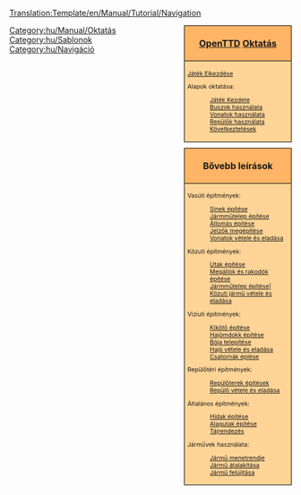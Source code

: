 <noinclude>[[Translation:Template/en/Manual/Tutorial/Navigation]]</noinclude><!--
NOTE:
Aqueducts should go under 'bridges' (with a link from building locks and canals), as aqueducts are in fact bridges but then for ships.

Possible future tutorials not already in list:
- Multistations
--><noinclude></noinclude><div style="float:right; padding-left:12px; background:none;">
<div style="width:180px; border:1px solid #000000; background:#ffb466; padding:5px; -moz-border-radius-topleft:5px; -moz-border-radius-topright:5px; font-size: 12pt;">
<center><strong><font size="3">[[hu/Manual/Main Page|OpenTTD]] [[hu/Manual/Tutorial/Main Page|Oktatás]]</font></strong></center>
</div>
<div style="width:180px;  border:1px solid black; border-top-width: 0px; background:#ffd496; padding:5px; font-size: 8pt;">
[[hu/Manual/Tutorial/Main Page|Játék Elkezdése]]

Alapok oktatása:
:[[hu/Manual/Tutorial/Main Page|Játék Kezdete]]
:[[hu/Manual/Tutorial/Buszok|Buszok használata]]
:[[hu/Manual/Tutorial/Vonatok|Vonatok használata]]
:[[hu/Manual/Tutorial/Repülők|Repülők használata]]
:[[hu/Manual/Tutorial/Következtetések|Következtetések]]

</div>

<div style="width:180px; border:1px solid #000000; background:#ffb466; padding:5px; font-size: 12pt; margin-top: 10px;">
<center><strong><font size="3">Bővebb leírások</font></strong></center>
</div>
<div style="width:180px;  border:1px solid black; border-top-width: 0px; background:#ffd496; padding:5px; -moz-border-radius-bottomleft:5px; -moz-border-radius-bottomright:8px; font-size: 8pt;">
<span style="font-weight:bold;">

Vasúti építmények:
:[[hu/Sínek építése|Sínek építése]]
:[[hu/Manual/Vasúti járműtelep építése|Jármműtelep építése]]
:[[hu/Állomás építése|Állomás építése]]
:[[hu/Manual/Jelzők építése|Jelzők megépítése]]
:[[hu/Manual/Vonatok vétele és eladása|Vonatok vétele és eladása]]

Közuti építmények:
:[[hu/Manual/Utak építése|Utak építése]]
:[[hu/Manual/Megállók és rakodók építése|Megállók és rakodók építése]]
:[[hu/Közuti járműtelep építése|Jármműtelep építése|]]
:[[hu/Közuti jármű vétele és eladása|Közuti jármű vétele és eladása]]

Viziuti építmények:
:[[hu/Manual/Kikötő építése|Kikötő építése]]
:[[hu/Hajómdokk építése|Hajómdokk építése]]
:[[hu/Manual/Bója telepítése|Bója telepítése]]
:[[hu/Hajó vétele és eladása|Hajó vétele és eladása]]
:[[hu/Csatornák épíése|Csatornák épíése]]

Repülőtéri építmények:
:[[hu/Repülőterek építések|Repülőterek építések]]
:[[hu/Repülő vétele és eladása|Repülő vétele és eladása]]

Általános építmények:
:[[hu/Manual/Hidak építése|Hidak építése]]
:[[hu/Manual/Alagutak|Alagutak építése]]
:[[hu/Manual/Tájrendezés|Tájrendezés]]

Járművek használata:
:[[hu/Jármű menetrendje|Jármű menetrendje]]
:[[hu/Jármű átalakítása|Jármű átalakítása]]
:[[hu/Jármű felújítása|Jármű felújítása]]

</span>
</div>
</div><includeonly>[[Category:hu/Manual/Oktatás]]</includeonly><noinclude>

[[Category:hu/Sablonok]][[Category:hu/Navigáció]]
</noinclude>